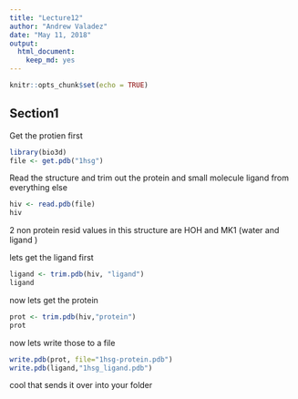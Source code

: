 ```yaml
---
title: "Lecture12"
author: "Andrew Valadez"
date: "May 11, 2018"
output: 
  html_document: 
    keep_md: yes
---
```


```r
knitr::opts_chunk$set(echo = TRUE)
```

## Section1

Get the protien first 
```r
library(bio3d)
file <- get.pdb("1hsg")
```

Read the structure and trim out the protein and small molecule ligand from everything else 

```r
hiv <- read.pdb(file)
hiv
```

2 non protein resid values in this structure are HOH and MK1 (water and ligand )

lets get the ligand first
```r
ligand <- trim.pdb(hiv, "ligand")
ligand
```


now lets get the protein
```r
prot <- trim.pdb(hiv,"protein")
prot

```


now lets write those to a file
```r
write.pdb(prot, file="1hsg-protein.pdb")
write.pdb(ligand,"1hsg_ligand.pdb")
```

cool that sends it over into your folder 




